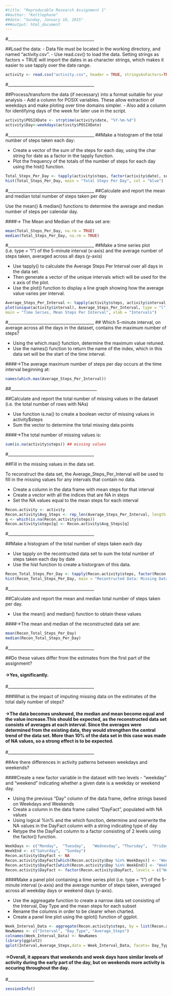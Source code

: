 ```yaml
---
#title: "Reproducable Research Assignment 1"
##author: "Kettlephone"
##date: "Sunday, January 18, 2015"
###output: html_document
---
```


#__________________________________________

##Load the data:
- Data file must be located in the working directory, and named "activity.csv".
- Use read.csv() to load the data.  Setting strings as factors = TRUE will import the dates in as character strings, which makes it easier to use tapply over the date range.

```r
activity <- read.csv("activity.csv", header = TRUE, stringsAsFactors=TRUE)
```
#__________________________________________

##Process/transform the data (if necessary) into a format suitable for your analysis
 - Add a column for POSIX variables. These allow extraction of weekdays and make ploting
 over time domains simpler. 
 - Also add a column for identifying days of the week for later use in the script.
 
```r
activity$POSIXDate <- strptime(activity$date, "%Y-%m-%d")
activity$Day<-weekdays(activity$POSIXDate)
```

#__________________________________________
##Make a histogram of the total number of steps taken each day:

- Create a vector of the sum of the steps for each day, using the char string for date as a factor in the tapply function.
- Plot the frequency of the totals of the number of steps for each day using the hist() function.

```r
Total_Steps_Per_Day <- tapply(activity$steps, factor(activity$date), sum, na.rm = TRUE)
hist(Total_Steps_Per_Day, main = "Total Steps Per Day", col = "blue")
```

#__________________________________________
##Calculate and report the mean and median total number of steps taken per day

Use the mean() & median() functions to determine the average and median number
of steps per calendar day.

####-> The Mean and Median of the data set are:

```r
mean(Total_Steps_Per_Day, na.rm = TRUE)
median(Total_Steps_Per_Day, na.rm = TRUE)
```

#__________________________________________
##Make a time series plot (i.e. type = "l") of the 5-minute interval (x-axis) and the average number of steps taken, averaged across all days (y-axis)

- Use tapply() to calculate the Average Steps Per Interval over all days in the data set. 
- Then generate a vector of the unique intervals which will be used for the x axis of the plot.
- Use the plot() function to display a line graph showing how the average value varies per interval.

```r
Average_Steps_Per_Interval <- tapply(activity$steps, activity$interval, mean, na.rm = TRUE)
plot(unique(activity$interval), Average_Steps_Per_Interval, type = "l", 
main = "Time Series, Mean Steps Per Interval", xlab = "Intervals")
```

#__________________________________________
## Which 5-minute interval, on average across all the days in the dataset, contains the maximum number of steps?

- Using the which.max() function, determine the maximum value retuned.  
- Use the names() function to return the name of the index, which in this data set will be the start of the time interval.

####->The average maximum number of steps per day occurs at the time interval beginning at:
```r
names(which.max(Average_Steps_Per_Interval))

```

##__________________________________________

##Calculate and report the total number of missing values in the dataset (i.e. the total number of rows with NAs)

- Use function is.na() to create a boolean vector of missing values in activity$steps
- Sum the vector to determine the total missing data points

####->The total number of missing values is:
```r
sum(is.na(activity$steps)) ## missing values
```

#__________________________________________

##Fill in the missing values in the data set.

To reconstruct the data set, the Average_Steps_Per_Interval will be used to fill in the missing values
for any intervals that contain no data.

- Create a column in the data frame with mean steps for that interval
- Create a vector with all the indices that are NA in steps
- Set the NA values equal to the mean steps for each interval

```r
Recon.activity <- activity
Recon.activity$Avg_Steps <- rep_len(Average_Steps_Per_Interval, length.out = length(activity$interval))
q <- which(is.na(Recon.activity$steps))
Recon.activity$steps[q] <- Recon.activity$Avg_Steps[q]
```

#__________________________________________

##Make a histogram of the total number of steps taken each day

- Use tapply on the recontructed data set to sum the total number of steps taken each day by date
- Use the hist function to create a historgram of this data.

```r
Recon_Total_Steps_Per_Day <- tapply(Recon.activity$steps, factor(Recon.activity$date), sum, na.rm = TRUE)
hist(Recon_Total_Steps_Per_Day, main = "Recontructed Data: Missing Data Filled with Interval Means", xlab = "Total Steps Per Day", col = "red")
```

#__________________________________________

##Calculate and report the mean and median total number of steps taken per day.

- Use the mean() and median() function to obtain these values

####->The mean and median of the reconstructed data set are:
```r
mean(Recon_Total_Steps_Per_Day)
median(Recon_Total_Steps_Per_Day)
```

#__________________________________________

##Do these values differ from the estimates from the first part of the assignment?


#### ->Yes, significantly.

#__________________________________________

###What is the impact of imputing missing data on the estimates of the total daily number of steps?


#### ->The data becomes unskewed, the median and mean become equal and the value increase.This should be expected, as the reconstructed data set consists of averages at each interval. Since the averages were determined from the existing data, they would strengthen the central trend of the data set.  More than 10% of the data set in this case was made of NA values, so a strong effect is to be expected.

#__________________________________________

##Are there differences in activity patterns between weekdays and weekends?

####Create a new factor variable in the dataset with two levels - "weekday" and "weekend" indicating whether a given date is a weekday or weekend day.

- Using the previous "Day" column of the data frame, define strings based on Weekdays and Weekends 
- Create a column in the data frame called "DayFact", populated with NA values
- Using logical %in% and the which function, determine and overwrite the NA values in the DayFact column with a string indicating type of day
- Retype the the DayFact column to a factor consisting of 2 levels using the factor() function.

```r
WeekDays <- c("Monday",  "Tuesday",   "Wednesday", "Thursday",  "Friday" )
WeekEnd <- c("Saturday",  "Sunday")
Recon.activity$DayFact <- NA
Recon.activity$DayFact[which(Recon.activity$Day %in% WeekDays)] <- "Weekday"
Recon.activity$DayFact[which(Recon.activity$Day %in% WeekEnd)] <- "Weekend"
Recon.activity$DayFact <- factor(Recon.activity$DayFact, levels = c("Weekday", "Weekend"))
```

####Make a panel plot containing a time series plot (i.e. type = "l") of the 5-minute interval (x-axis)  and the average number of steps taken, averaged across all weekday days or weekend days (y-axis). 

- Use the aggreagate function to create a narrow data set consisting of the Interval, Day Type and the mean steps for each subset
- Rename the columns in order to be clearer when charted.
- Create a panel line plot using the qplot() function of ggplot.

```r
Week_Interval_Data <- aggregate(Recon.activity$steps, by = list(Recon.activity$interval, Recon.activity$DayFact), FUN = mean)
NewNames <- c("Interval", "Day_Type", "Average_Steps")
colnames(Week_Interval_Data) <- NewNames
library(ggplot2)
qplot(Interval,Average_Steps,data = Week_Interval_Data, facets= Day_Type~., geom = "line")
```



#### ->Overall, it appears that weekends and week days have similar levels of activity during the early part of the day, but on weekends more activity is occuring throughout the day.



#__________________________________________


```r
sessionInfo()
```